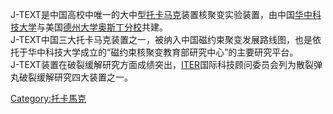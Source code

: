 {{Multiple issues|
{{Notability Unreferenced|time=2020-12-10T02:54:21+00:00}}
{{Unreferenced|time=2020-12-10T02:54:21+00:00}}
}}
J-TEXT是中国高校中唯一的大中型[[托卡马克|托卡马克]]装置核聚变实验装置，由中国[[华中科技大学|华中科技大学]]与美国[[德州大學奧斯丁分校|德州大学奥斯丁分校]]共建。<br>

J-TEXT中国三大托卡马克装置之一，被纳入中国磁约束聚变发展路线图，也是依托于华中科技大学成立的“磁约束核聚变教育部研究中心”的主要研究平台。<br>

J-TEXT装置在破裂缓解研究方面成绩突出，[[ITER|ITER]]国际科技顾问委员会列为散裂弹丸破裂缓解研究四大装置之一。<br>

[[Category:托卡馬克|Category:托卡馬克]]